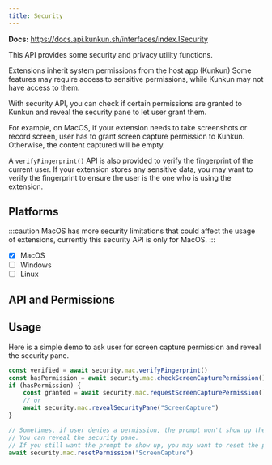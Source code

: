 ```yaml
---
title: Security
---
```


**Docs:** https://docs.api.kunkun.sh/interfaces/index.ISecurity

This API provides some security and privacy utility functions.

Extensions inherit system permissions from the host app (Kunkun)
Some features may require access to sensitive permissions, while Kunkun may not have access to them.

With security API, you can check if certain permissions are granted to Kunkun and reveal the security pane to let user grant them.

For example, on MacOS, if your extension needs to take screenshots or record screen, user has to grant screen capture permission to Kunkun.
Otherwise, the content captured will be empty. 

A `verifyFingerprint()` API is also provided to verify the fingerprint of the current user. If your extension stores any sensitive data, 
you may want to verify the fingerprint to ensure the user is the one who is using the extension.

## Platforms

:::caution
MacOS has more security limitations that could affect the usage of extensions, currently this security API is only for MacOS.
:::

- [x] MacOS
- [ ] Windows
- [ ] Linux

## API and Permissions


<SecurityApiList />

## Usage

Here is a simple demo to ask user for screen capture permission and reveal the security pane.


<ImportCodeBlock apiName="security" />

```ts
const verified = await security.mac.verifyFingerprint()
const hasPermission = await security.mac.checkScreenCapturePermission()
if (hasPermission) {
    const granted = await security.mac.requestScreenCapturePermission()
    // or
    await security.mac.revealSecurityPane("ScreenCapture")
}

// Sometimes, if user denies a permission, the prompt won't show up the next time. 
// You can reveal the security pane.
// If you still want the prompt to show up, you may want to reset the permission.
await security.mac.resetPermission("ScreenCapture")
```
